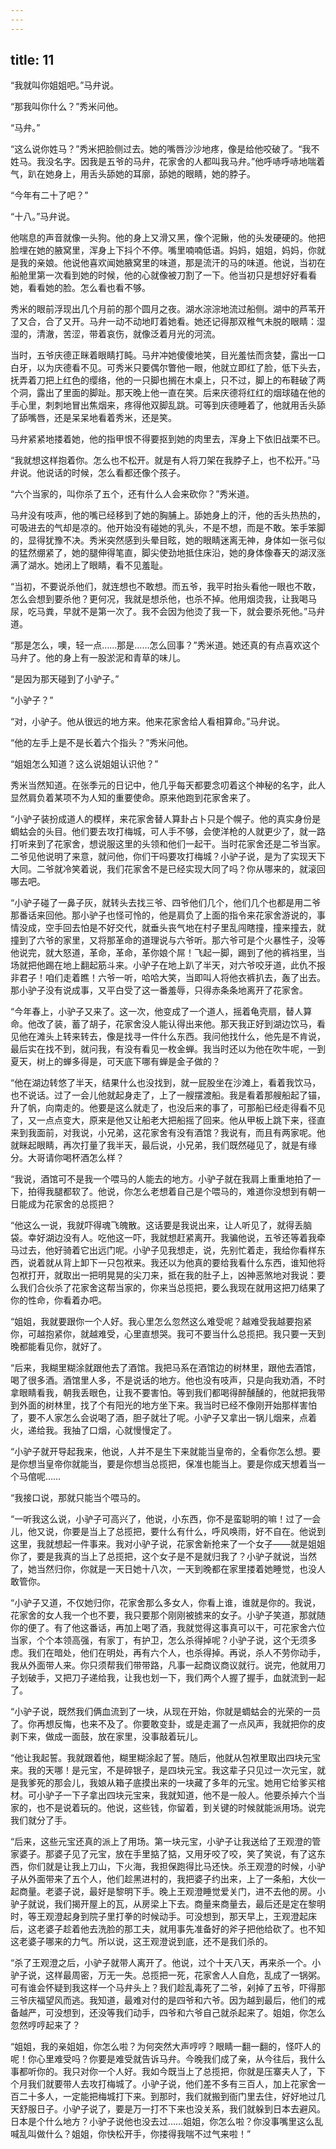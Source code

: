 ```yaml
---
---
---
```

title: 11
---




“我就叫你姐姐吧。”马弁说。

“那我叫你什么？”秀米问他。

“马弁。”

“这么说你姓马？”秀米把脸侧过去。她的嘴唇沙沙地疼，像是给他咬破了。“我不姓马。我没名字。因我是五爷的马弁，花家舍的人都叫我马弁。”他呼哧呼哧地喘着气，趴在她身上，用舌头舔她的耳廓，舔她的眼睛，她的脖子。

“今年有二十了吧？”

“十八。”马弁说。

他喘息的声音就像一头狗。他的身上又滑又黑，像个泥鳅，他的头发硬硬的。他把脸埋在她的腋窝里，浑身上下抖个不停。嘴里喃喃低语。妈妈，姐姐，妈妈，你就是我的亲娘。他说他喜欢闻她腋窝里的味道，那是流汗的马的味道。他说，当初在船舱里第一次看到她的时候，他的心就像被刀割了一下。他当初只是想好好看看她，看看她的脸。怎么看也看不够。

秀米的眼前浮现出几个月前的那个圆月之夜。湖水淙淙地流过船侧。湖中的芦苇开了又合，合了又开。马弁一动不动地盯着她看。她还记得那双稚气未脱的眼睛：湿湿的，清澈，苦涩，带着哀伤，就像泛着月光的河流。

当时，五爷庆德正眯着眼睛打盹。马弁冲她傻傻地笑，目光羞怯而贪婪，露出一口白牙，以为庆德看不见。可秀米只要偶尔瞥他一眼，他就立即红了脸，低下头去，抚弄着刀把上红色的缨络，他的一只脚也搁在木桌上，只不过，脚上的布鞋破了两个洞，露出了里面的脚趾。那天晚上他一直在笑。后来庆德将红红的烟球磕在他的手心里，刺刺地冒出焦烟来，疼得他双脚乱跳。可等到庆德睡着了，他就用舌头舔了舔嘴唇，还是呆呆地看着秀米，还是笑。

马弁紧紧地搂着她，他的指甲恨不得要抠到她的肉里去，浑身上下依旧战栗不已。

“我就想这样抱着你。怎么也不松开。就是有人将刀架在我脖子上，也不松开。”马弁说。他说话的时候，怎么看都还像个孩子。

“六个当家的，叫你杀了五个，还有什么人会来砍你？”秀米道。

马弁没有吱声，他的嘴已经移到了她的胸脯上。舔她身上的汗，他的舌头热热的，可吸进去的气却是凉的。他开始没有碰她的乳头，不是不想，而是不敢。笨手笨脚的，显得犹豫不决。秀米突然感到头晕目眩，她的眼睛迷离无神，身体如一张弓似的猛然绷紧了，她的腿伸得笔直，脚尖使劲地抵住床沿，她的身体像春天的湖汊涨满了湖水。她闭上了眼睛，看不见羞耻。

“当初，不要说杀他们，就连想也不敢想。而五爷，我平时抬头看他一眼也不敢，怎么会想到要杀他？更何况，我就是想杀他，也杀不掉。他用烟烫我，让我喝马尿，吃马粪，早就不是第一次了。我不会因为他烫了我一下，就会要杀死他。”马弁道。

“那是怎么，噢，轻一点……那是……怎么回事？”秀米道。她还真的有点喜欢这个马弁了。他的身上有一股淤泥和青草的味儿。

“是因为那天碰到了小驴子。”

“小驴子？”

“对，小驴子。他从很远的地方来。他来花家舍给人看相算命。”马弁说。

“他的左手上是不是长着六个指头？”秀米问他。

“姐姐怎么知道？这么说姐姐认识他？”

秀米当然知道。在张季元的日记中，他几乎每天都要念叨着这个神秘的名字，此人显然肩负着某项不为人知的重要使命。原来他跑到花家舍来了。

“小驴子装扮成道人的模样，来花家舍替人算卦占卜只是个幌子。他的真实身份是蜩蛄会的头目。他们要去攻打梅城，可人手不够，会使洋枪的人就更少了，就一路打听来到了花家舍，想说服这里的头领和他们一起干。当时花家舍还是二爷当家。二爷见他说明了来意，就问他，你们干吗要攻打梅城？小驴子说，是为了实现天下大同。二爷就冷笑着说，我们花家舍不是已经实现大同了吗？你从哪来的，就滚回哪去吧。

“小驴子碰了一鼻子灰，就转头去找三爷、四爷他们几个，他们几个也都是用二爷那番话来回他。那小驴子也怪可怜的，他是肩负了上面的指令来花家舍游说的，事情没成，空手回去怕是不好交代，就垂头丧气地在村子里乱闯瞎撞，撞来撞去，就撞到了六爷的家里，又将那革命的道理说与六爷听。那六爷可是个火暴性子，没等他说完，就大怒道，革命，革命，革你娘个屌！飞起一脚，踢到了他的裤裆里，当场就把他踢在地上翻起筋斗来。小驴子在地上趴了半天，对六爷咬牙道，此仇不报非君子！咱们走着瞧！六爷一听，哈哈大笑，当即叫人将他衣裤扒去，轰了出去。那小驴子没有说成事，又平白受了这一番羞辱，只得赤条条地离开了花家舍。

“今年春上，小驴子又来了。这一次，他变成了一个道人，摇着龟壳扇，替人算命。他改了装，蓄了胡子，花家舍没人能认得出来他。那天我正好到湖边饮马，看见他在滩头上转来转去，像是找寻一件什么东西。我问他找什么，他先是不肯说，最后实在找不到，就问我，有没有看见一枚金蝉。我当时还以为他在吹牛呢，一到夏天，树上的蝉多得是，可天底下哪有蝉是金子做的？

“他在湖边转悠了半天，结果什么也没找到，就一屁股坐在沙滩上，看着我饮马，也不说话。过了一会儿他就起身走了，上了一艘摆渡船。我是看着那艘船起了锚，升了帆，向南走的。他要是这么就走了，也没后来的事了，可那船已经走得看不见了，又一点点变大，原来是他又让船老大把船摇了回来。他从甲板上跳下来，径直来到我面前，对我说，小兄弟，这花家舍有没有酒馆？我说有，而且有两家呢。他就眯起眼睛，再次打量了我半天，最后说，小兄弟，我们既然碰见了，就是有缘分。大哥请你喝杯酒怎么样？

“我说，酒馆可不是我一个喂马的人能去的地方。小驴子就在我肩上重重地拍了一下，拍得我腿都软了。他说，你怎么老想着自己是个喂马的，难道你没想到有朝一日能成为花家舍的总揽把？

“他这么一说，我就吓得魂飞魄散。这话要是我说出来，让人听见了，就得丢脑袋。幸好湖边没有人。吃他这一吓，我就想赶紧离开。我骗他说，五爷还等着我牵马过去，他好骑着它出远门呢。小驴子见我想走，说，先别忙着走，我给你看样东西，说着就从背上卸下一只包袱来。我还以为他真的要给我看什么东西，谁知他将包袱打开，就取出一把明晃晃的尖刀来，抵在我的肚子上，凶神恶煞地对我说：要么我们合伙杀了花家舍这帮当家的，你来当总揽把，要么我现在就用这把刀结果了你的性命，你看着办吧。

“姐姐，我就要跟你一个人好。我心里怎么忽然这么难受呢？越难受我越要抱紧你，可越抱紧你，就越难受，心里直想哭。我可不要当什么总揽把。我只要一天到晚都能看见你，就好了。

“后来，我糊里糊涂就跟他去了酒馆。我把马系在酒馆边的树林里，跟他去酒馆，喝了很多酒。酒馆里人多，不是说话的地方。他也没有吱声，只是向我劝酒，不时拿眼睛看我，朝我丢眼色，让我不要害怕。等到我们都喝得醉醺醺的，他就把我带到外面的树林里，找了个有阳光的地方坐下来。我当时已经不像刚开始那样害怕了，要不人家怎么会说喝了酒，胆子就壮了呢。小驴子又拿出一锅儿烟来，点着火，递给我。我抽了口烟，心就慢慢定了。

“小驴子就开导起我来，他说，人并不是生下来就能当皇帝的，全看你怎么想。要是你想当皇帝你就能当，要是你想当总揽把，保准也能当上。要是你成天想着当一个马倌呢……

“我接口说，那就只能当个喂马的。

“一听我这么说，小驴子可高兴了，他说，小东西，你不是蛮聪明的嘛！过了一会儿，他又说，你要是当上了总揽把，要什么有什么，呼风唤雨，好不自在。他说到这里，我就想起一件事来。我对小驴子说，花家舍新抢来了一个女子——就是姐姐你了，要是我真的当上了总揽把，这个女子是不是就归我了？小驴子就说，当然了，她当然归你，你就是一天日她十八次，一天到晚都在家里搂着她睡觉，也没人敢管你。

“小驴子又道，不仅她归你，花家舍那么多女人，你看上谁，谁就是你的。我说，花家舍的女人我一个也不要，我只要那个刚刚被掳来的女子。小驴子笑道，那就随你的便了。有了他这番话，再加上喝了酒，我就觉得这事真可以干，可花家舍六位当家，个个本领高强，有家丁，有护卫，怎么杀得掉呢？小驴子说，这个无须多虑。我们在暗处，他们在明处，再有六个人，也杀得掉。再说，杀人不劳你动手，我从外面带人来。你只须帮我们带带路，凡事一起商议商议就行。说完，他就用刀子划破手，又把刀子递给我，让我也划一下，我们两个人握了握手，血就流到一起了。

“小驴子说，既然我们俩血流到了一块，从现在开始，你就是蜩蛄会的光荣的一员了。你再想反悔，也来不及了。你要敢变卦，或是走漏了一点风声，我就把你的皮剥下来，做成一面鼓，放在家里，没事敲着玩儿。

“他让我起誓。我就跟着他，糊里糊涂起了誓。随后，他就从包袱里取出四块元宝来。我的天哪！是元宝，不是碎银子，是四块元宝。我这辈子只见过一次元宝，就是我爹死的那会儿，我娘从箱子底摸出来的一块藏了多年的元宝。她用它给爹买棺材。可小驴子一下子拿出四块元宝来，我就知道，他不是一般人。他要杀掉六个当家的，也不是说着玩的。他说，这些钱，你留着，到关键的时候就能派用场。说完我们就分了手。

“后来，这些元宝还真的派上了用场。第一块元宝，小驴子让我送给了王观澄的管家婆子。那婆子见了元宝，放在手里掂了掂，又用牙咬了咬，笑了笑说，有了这东西，你们就是让我上刀山，下火海，我担保跑得比马还快。杀王观澄的时候，小驴子从外面带来了五个人，他们趁黑进村的，我把婆子约出来，上了一条船，大伙一起商量。老婆子说，最好是黎明下手。晚上王观澄睡觉爱关门，进不去他的房。小驴子就说，我们揭开屋上的瓦，从房梁上下去。商量来商量去，最后还是定在黎明时，等王观澄起身到院子里打拳的时候动手。可没想到，那天早上，王观澄起床后，这老婆子趁着他去洗脸的那工夫，就用事先准备好的斧子把他给砍了。也不知这老婆子哪来的力气。所以说，这王观澄说到底，还不是我们杀的。

“杀了王观澄之后，小驴子就带人离开了。他说，过个十天八天，再来杀一个。小驴子说，这样最周密，万无一失。总揽把一死，花家舍人人自危，乱成了一锅粥。可有谁会怀疑到我这样一个马弁头上？我们趁乱毒死了二爷，剁掉了五爷，吓得那三爷庆福望风而逃。我知道，最难对付的是四爷和六爷。因为越到最后，他们的戒备越严，可没想到，还没等我们动手，四爷和六爷自己就杀起来了。姐姐，你怎么忽然哼哼起来了？

“姐姐，我的亲姐姐，你怎么啦？为何突然大声哼哼？眼睛一翻一翻的，怪吓人的呢！你心里难受吗？你要是难受就告诉马弁。今晚我们成了亲，从今往后，我什么事都听你的。我只对你一个人好。我如今既当上了总揽把，你就是压寨夫人了，下个月我们就要带人去攻打梅城了。小驴子说，他们差不多有三百人，加上花家舍一百二十多人，一定能把梅城打下来。到那时，我们就搬到衙门里去住，好好地过几天舒服日子。小驴子说了，要是万一打不下来也没关系，我们就躲到日本去避风。日本是个什么地方？小驴子说他也没去过……姐姐，你怎么啦？你没事嘴里这么乱喊乱叫做什么？姐姐，你快松开手，你搂得我喘不过气来啦！”